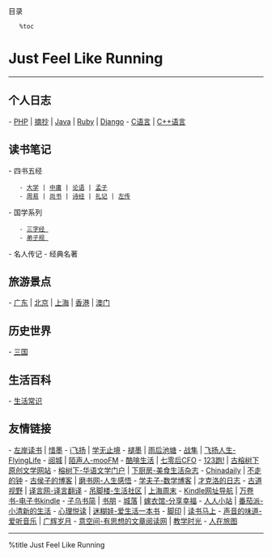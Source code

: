 <div class="pCategory sl-fixed sl-fixed-right sl-fixed-top">
	<div class="cateTitle">目录</div>
	%toc
</div>

= Just Feel Like Running =
----

== 个人日志 ==
- [[PHP|PHP]] | [[Python|摘抄]] | [[Java|Java]] | [[Ruby|Ruby]] | [[Django|Django]]
- [[C语言]] | [[C++语言]]

== 读书笔记 ==
- 四书五经 
	- [[daxue/index|大学]] | [[zhongyong/index|中庸]] | [[lunyu/indeX|论语]] | [[mengzi/index|孟子]]
	- [[zhouyi/index|周易]] | [[shangshu/index|尚书]] | [[shijing/index|诗经]] | [[liji/index|礼记]] | [[zuozhuan/index|左传]]
- 国学系列
	- [[sanzijing/index|三字经 ]]
	- [[dizigui/index|弟子规 ]]
- 名人传记
- 经典名著

== 旅游景点 ==
- [[guangdong/index|广东]] | [[beijing/index|北京]] | [[shanghai/index|上海]] | [[xianggang/index|香港]] | [[aomen/index|澳门]]

== 历史世界 ==
- [[三国]]

== 生活百科 ==
- [[PHP|生活常识]]
 
== 友情链接 ==
- [[http://www.zreading.cn/|左岸读书]] | [[http://www.apple4.cn/|惜墨]]
- [[http://ifeiyang.cn/|i飞扬]] | [[http://www.gtdstudy.com/|学无止境]]
- [[http://www.mifengtd.cn/|褪墨]] | [[http://www.yuhou.com/|雨后池塘]]
- [[http://shandian.biz/|战隼]] | [[http://www.huangfei.net/|飞扬人生-FlyingLife]]
- [[http://www.yuecity.com/|阅城]] | [[http://www.moofm.com/|陌声人-mooFM]]
- [[http://cooffee.net/|酷啡生活]] | [[http://chenguixiang.com/|七零后CFO]]
- [[http://qite.me/|123跑!]] | [[http://www.enjoybar.com/|古榕树下原创文学网站]]
- [[http://www.rongshuxia.com/|榕树下-华语文学门户]] | [[http://blog.xiachufang.com/|下厨房-美食生活杂志]]
- [[http://www.chinadaily.com.cn/index.html|Chinadaily]] | [[http://eppshillong.info/|不走的钟]]
- [[http://www.houqun.net/|古侯子的博客]] | [[http://www.mybook520.com/|磨书网-人生感悟]]
- [[http://xuefuzi.com/|学夫子-数学博客]] | [[http://www.caicono.cn/|才克洛的日志]]
- [[http://www.gudaovision.com/|古道视野]] | [[http://www.yeeyan.org/|译言网-译言翻译]]
- [[http://www.diaojiaolou.com/|吊脚楼-生活社区]] | [[http://since1989.org/|上海周末]]
- [[http://s.kindleren.com/|Kindle网址导航]] | [[http://ikandou.com/book/|万卷书-电子书kindle]]
- [[http://book.zi5.me/|子乌书简]] | [[http://www.shupeng.com/|书朋]]
- [[http://cityfall.com/|城落]] | [[http://www.jiayi.org/|嫁衣馆-分享幸福]]
- [[http://zhan.renren.com/home?checked=true|人人小站]] | [[http://www.fqpai.com/|番茄派-小清新的生活]]
- [[http://qxinli.com/|心理悦读]] | [[http://www.mihuwa.com/|迷糊娃-爱生活一本书]]
- [[http://www.myjy.com/|脚印]] | [[http://www.dushumashang.com/|读书马上]]
- [[http://www.fm1877.com/|声音的味道-爱听音乐]] | [[http://www.ghsy.info/|广辉岁月]]
- [[http://yispace.net/|意空间-有思想的文章阅读网]] | [[http://myedutime.cn/|教学时光]]
- [[http://www.zreading.net/|人在旅图]]

----

%title Just Feel Like Running
